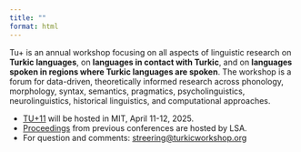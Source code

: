 ```yaml
---
title: ""
format: html
---
```


Tu+ is an annual workshop focusing on all aspects of linguistic research on **Turkic languages**, on **languages in contact with Turkic**, and on **languages spoken in regions where Turkic languages are spoken**. The workshop is a forum for data-driven, theoretically informed research across phonology, morphology, syntax, semantics, pragmatics, psycholinguistics, neurolinguistics, historical linguistics, and computational approaches.

- [TU+11][thisyear] will be hosted in MIT, April 11-12, 2025.
- [Proceedings][p] from previous conferences are hosted by LSA.
- For question and comments: [streering@turkicworkshop.org][m]


[m]: mailto:streering@turkicworkshop.org
[p]: https://journals.linguisticsociety.org/proceedings/index.php/tu/issue/archive
[thisyear]: https://turkicworkshop.github.io/tu11
